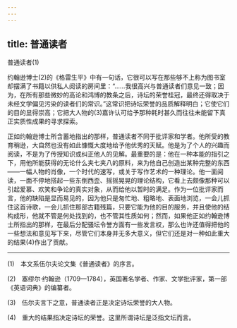 ```yaml
---
---
---
```

title: 普通读者
---



普通读者(1)


约翰逊博士(2)的《格雷生平》中有一句话，它很可以写在那些够不上称为图书室却摆满了书籍以供私人阅读的房间里：“……我很高兴与普通读者们意见一致；因为，在所有那些微妙的高论和鸿博的教条之后，诗坛的荣誉桂冠，最终还得取决于未经文学偏见污染的读者们的常识。”这常识把诗坛荣誉的品质解释明白；它使它们的目的显得崇高；它把大人物的(3)嘉许认可给予那种耗时甚久而往往未能留下真正实质性成果的寻求探索。

正如约翰逊博士所含蓄地指出的那样，普通读者不同于批评家和学者。他所受的教育稍逊，大自然也没有如此慷慨大度地给予他优秀的天赋。他是为了个人的兴趣而阅读，不是为了传授知识或纠正他人的见解。最重要的是：他在一种本能的指引之下，用他所能获得的无论什么夹七夹八的原料，来为他自己创造出某种完整的东西——一幅人物的肖像，一个时代的速写，或关于写作艺术的一种理论。他一面阅读，一面不停地搭起一些东倒西歪、摇摇晃晃的理论结构，它看上去颇像那种可以引起爱慕、欢笑和争论的真实对象，从而给他以暂时的满足。作为一位批评家而言，他的缺陷是显而易见的，因为他只是匆忙地、粗略地、表面地浏览，一会儿抓住这首诗歌，一会儿抓住那部古籍残篇，只要它能为他的目的服务，并且使他的结构成形，他就不管是何处找到的，也不管其性质如何；然而，如果他正如约翰逊博士所指出的那样，在最后分配骚坛令誉方面有一些发言权，那么也许还值得把他的一些想法和意见写下来，尽管它们本身并无多大意义，但它们还是对一种如此重大的结果(4)作出了贡献。



* * *



(1)　本文系伍尔夫论文集《普通读者》的序言。

(2)　塞缪尔·约翰逊（1709—1784），英国著名学者、作家、文学批评家，第一部《英语词典》的编纂者。

(3)　伍尔夫言下之意，普通读者正是决定诗坛荣誉的大人物。

(4)　重大的结果指决定诗坛的荣誉。这里所谓诗坛是泛指文坛而言。